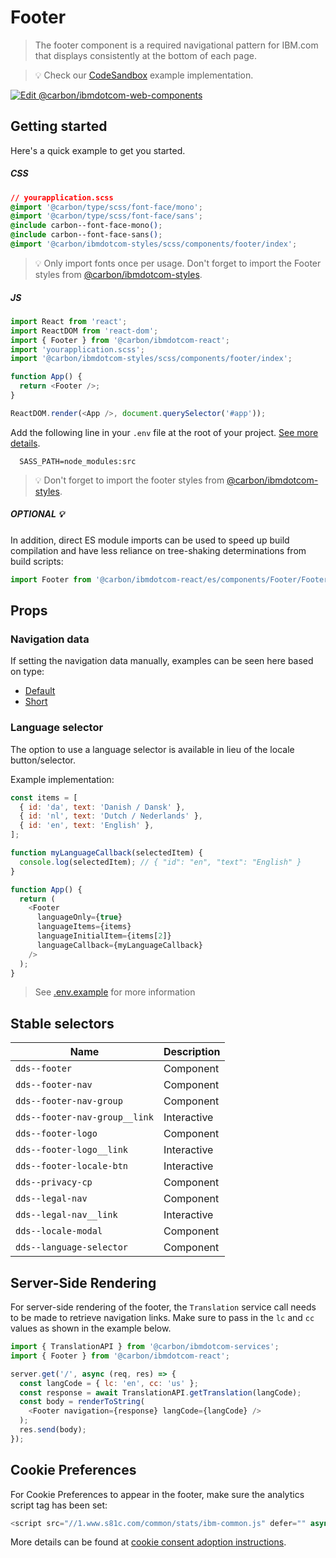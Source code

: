 
# Footer

> The footer component is a required navigational pattern for IBM.com that
> displays consistently at the bottom of each page.

> 💡 Check our
> [CodeSandbox](https://githubbox.com/carbon-design-system/carbon-for-ibm-dotcom/tree/v1/packages/react/examples/codesandbox/components/Footer)
> example implementation.

[![Edit @carbon/ibmdotcom-web-components](https://codesandbox.io/static/img/play-codesandbox.svg)](https://githubbox.com/carbon-design-system/carbon-for-ibm-dotcom/tree/v1/packages/react/examples/codesandbox/components/Footer)

## Getting started

Here's a quick example to get you started.

##### CSS

```css
// yourapplication.scss
@import '@carbon/type/scss/font-face/mono';
@import '@carbon/type/scss/font-face/sans';
@include carbon--font-face-mono();
@include carbon--font-face-sans();
@import '@carbon/ibmdotcom-styles/scss/components/footer/index';
```

> 💡 Only import fonts once per usage. Don't forget to import the Footer styles
> from
> [@carbon/ibmdotcom-styles](https://github.com/carbon-design-system/carbon-for-ibm-dotcom/blob/v1/packages/styles).

##### JS

```javascript
import React from 'react';
import ReactDOM from 'react-dom';
import { Footer } from '@carbon/ibmdotcom-react';
import 'yourapplication.scss';
import '@carbon/ibmdotcom-styles/scss/components/footer/index';

function App() {
  return <Footer />;
}

ReactDOM.render(<App />, document.querySelector('#app'));
```

Add the following line in your `.env` file at the root of your project.
[See more details](https://github.com/carbon-design-system/carbon-for-ibm-dotcom/tree/v1/packages/styles#usage).

```
  SASS_PATH=node_modules:src
```

> 💡 Don't forget to import the footer styles from
> [@carbon/ibmdotcom-styles](https://github.com/carbon-design-system/carbon-for-ibm-dotcom/blob/v1/packages/styles).

##### OPTIONAL 💡

In addition, direct ES module imports can be used to speed up build compilation
and have less reliance on tree-shaking determinations from build scripts:

```js
import Footer from '@carbon/ibmdotcom-react/es/components/Footer/Footer';
```

## Props

<Props of={Footer} />

### Navigation data

If setting the navigation data manually, examples can be seen here based on
type:

- [Default](https://github.com/carbon-design-system/carbon-for-ibm-dotcom/blob/v1/packages/react/src/components/Footer/__data__/footer-menu.json)
- [Short](https://github.com/carbon-design-system/carbon-for-ibm-dotcom/blob/v1/packages/react/src/components/Footer/__data__/footer-thin.json)

### Language selector

The option to use a language selector is available in lieu of the locale
button/selector.

Example implementation:

```javascript
const items = [
  { id: 'da', text: 'Danish / Dansk' },
  { id: 'nl', text: 'Dutch / Nederlands' },
  { id: 'en', text: 'English' },
];

function myLanguageCallback(selectedItem) {
  console.log(selectedItem); // { "id": "en", "text": "English" }
}

function App() {
  return (
    <Footer
      languageOnly={true}
      languageItems={items}
      languageInitialItem={items[2]}
      languageCallback={myLanguageCallback}
    />
  );
}
```

> See
> [.env.example](https://github.com/carbon-design-system/carbon-for-ibm-dotcom/blob/v1/packages/react/.env.example)
> for more information

## Stable selectors

| Name                          | Description |
| ----------------------------- | ----------- |
| `dds--footer`                 | Component   |
| `dds--footer-nav`             | Component   |
| `dds--footer-nav-group`       | Component   |
| `dds--footer-nav-group__link` | Interactive |
| `dds--footer-logo`            | Component   |
| `dds--footer-logo__link`      | Interactive |
| `dds--footer-locale-btn`      | Interactive |
| `dds--privacy-cp`             | Component   |
| `dds--legal-nav`              | Component   |
| `dds--legal-nav__link`        | Interactive |
| `dds--locale-modal`           | Component   |
| `dds--language-selector`      | Component   |

## Server-Side Rendering

For server-side rendering of the footer, the `Translation` service call needs to
be made to retrieve navigation links. Make sure to pass in the `lc` and `cc`
values as shown in the example below.

```javascript
import { TranslationAPI } from '@carbon/ibmdotcom-services';
import { Footer } from '@carbon/ibmdotcom-react';

server.get('/', async (req, res) => {
  const langCode = { lc: 'en', cc: 'us' };
  const response = await TranslationAPI.getTranslation(langCode);
  const body = renderToString(
    <Footer navigation={response} langCode={langCode} />
  );
  res.send(body);
});
```

## Cookie Preferences

For Cookie Preferences to appear in the footer, make sure the analytics script
tag has been set:

```javascript
<script src="//1.www.s81c.com/common/stats/ibm-common.js" defer="" async="async"></script>
```

More details can be found at
[cookie consent adoption instructions](https://w3.ibm.com/w3publisher/digital-behavior-data-management/gdpr/cookie-consent-adoption).

<Description markdown={contributing} />
